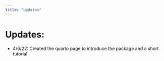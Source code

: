 ```yaml
---
title: "Updates"
---
```


# Updates:

-   4/6/22: Created the quarto page to introduce the package and a short tutorial
